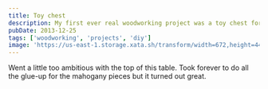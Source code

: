 ```yaml
---
title: Toy chest
description: My first ever real woodworking project was a toy chest for my kids.
pubDate: 2013-12-25
tags: ['woodworking', 'projects', 'diy']
image: 'https://us-east-1.storage.xata.sh/transform/width=672,height=448,fit=cover,gravity=auto,format=webp/5ksjutdb2l6c374lg5fn9t6ios'
---
```



Went a little too ambitious with the top of this table. Took forever to do all the glue-up for the mahogany pieces but it turned out great.

<Gallery folder="toychest" count={6} />
